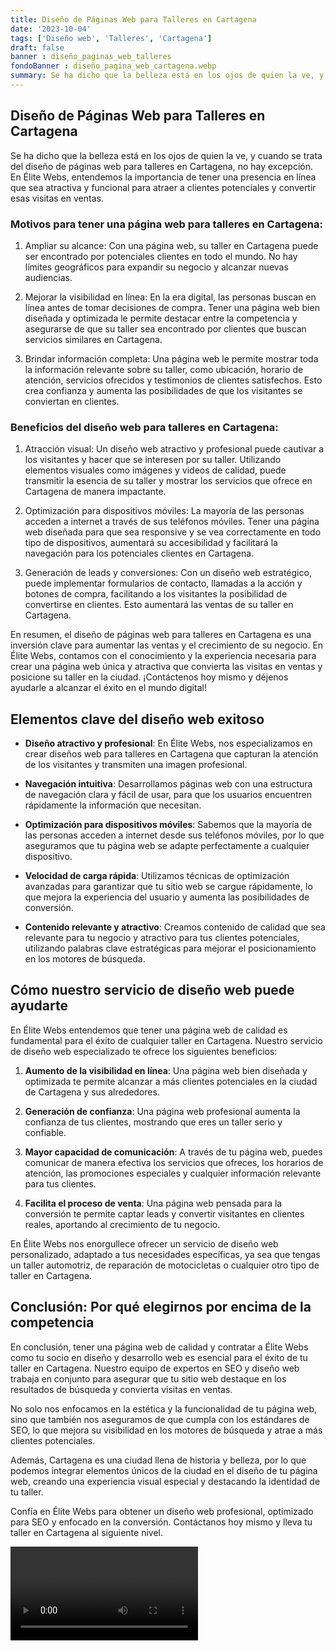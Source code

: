 ```yaml
---
title: Diseño de Páginas Web para Talleres en Cartagena
date: '2023-10-04'
tags: ['Diseño web', 'Talleres', 'Cartagena']
draft: false
banner : diseño_paginas_web_talleres
fondoBanner : diseño_pagina_web_cartagena.webp
summary: Se ha dicho que la belleza está en los ojos de quien la ve, y cuando se trata del diseño de páginas web para talleres en Cartagena, no hay excepción. En Élite Webs, entendemos la importancia de tener una presencia en línea que sea atractiva y funcional para atraer a clientes potenciales y convertir esas visitas en ventas.
---
```


## Diseño de Páginas Web para Talleres en Cartagena

Se ha dicho que la belleza está en los ojos de quien la ve, y cuando se trata del diseño de páginas web para talleres en Cartagena, no hay excepción. En Élite Webs, entendemos la importancia de tener una presencia en línea que sea atractiva y funcional para atraer a clientes potenciales y convertir esas visitas en ventas.

### Motivos para tener una página web para talleres en Cartagena:

1. Ampliar su alcance: Con una página web, su taller en Cartagena puede ser encontrado por potenciales clientes en todo el mundo. No hay límites geográficos para expandir su negocio y alcanzar nuevas audiencias.

2. Mejorar la visibilidad en línea: En la era digital, las personas buscan en línea antes de tomar decisiones de compra. Tener una página web bien diseñada y optimizada le permite destacar entre la competencia y asegurarse de que su taller sea encontrado por clientes que buscan servicios similares en Cartagena.

3. Brindar información completa: Una página web le permite mostrar toda la información relevante sobre su taller, como ubicación, horario de atención, servicios ofrecidos y testimonios de clientes satisfechos. Esto crea confianza y aumenta las posibilidades de que los visitantes se conviertan en clientes.

### Beneficios del diseño web para talleres en Cartagena:

1. Atracción visual: Un diseño web atractivo y profesional puede cautivar a los visitantes y hacer que se interesen por su taller. Utilizando elementos visuales como imágenes y videos de calidad, puede transmitir la esencia de su taller y mostrar los servicios que ofrece en Cartagena de manera impactante.

2. Optimización para dispositivos móviles: La mayoría de las personas acceden a internet a través de sus teléfonos móviles. Tener una página web diseñada para que sea responsive y se vea correctamente en todo tipo de dispositivos, aumentará su accesibilidad y facilitará la navegación para los potenciales clientes en Cartagena.

3. Generación de leads y conversiones: Con un diseño web estratégico, puede implementar formularios de contacto, llamadas a la acción y botones de compra, facilitando a los visitantes la posibilidad de convertirse en clientes. Esto aumentará las ventas de su taller en Cartagena.

En resumen, el diseño de páginas web para talleres en Cartagena es una inversión clave para aumentar las ventas y el crecimiento de su negocio. En Élite Webs, contamos con el conocimiento y la experiencia necesaria para crear una página web única y atractiva que convierta las visitas en ventas y posicione su taller en la ciudad. ¡Contáctenos hoy mismo y déjenos ayudarle a alcanzar el éxito en el mundo digital!

<GifSeo />

<Cta />

## Elementos clave del diseño web exitoso

- **Diseño atractivo y profesional**: En Élite Webs, nos especializamos en crear diseños web para talleres en Cartagena que capturan la atención de los visitantes y transmiten una imagen profesional.

- **Navegación intuitiva**: Desarrollamos páginas web con una estructura de navegación clara y fácil de usar, para que los usuarios encuentren rápidamente la información que necesitan.

- **Optimización para dispositivos móviles**: Sabemos que la mayoría de las personas acceden a internet desde sus teléfonos móviles, por lo que aseguramos que tu página web se adapte perfectamente a cualquier dispositivo.

- **Velocidad de carga rápida**: Utilizamos técnicas de optimización avanzadas para garantizar que tu sitio web se cargue rápidamente, lo que mejora la experiencia del usuario y aumenta las posibilidades de conversión.

- **Contenido relevante y atractivo**: Creamos contenido de calidad que sea relevante para tu negocio y atractivo para tus clientes potenciales, utilizando palabras clave estratégicas para mejorar el posicionamiento en los motores de búsqueda.

## Cómo nuestro servicio de diseño web puede ayudarte

En Élite Webs entendemos que tener una página web de calidad es fundamental para el éxito de cualquier taller en Cartagena. Nuestro servicio de diseño web especializado te ofrece los siguientes beneficios:

1. **Aumento de la visibilidad en línea**: Una página web bien diseñada y optimizada te permite alcanzar a más clientes potenciales en la ciudad de Cartagena y sus alrededores.

2. **Generación de confianza**: Una página web profesional aumenta la confianza de tus clientes, mostrando que eres un taller serio y confiable.

3. **Mayor capacidad de comunicación**: A través de tu página web, puedes comunicar de manera efectiva los servicios que ofreces, los horarios de atención, las promociones especiales y cualquier información relevante para tus clientes.

4. **Facilita el proceso de venta**: Una página web pensada para la conversión te permite captar leads y convertir visitantes en clientes reales, aportando al crecimiento de tu negocio.

En Élite Webs nos enorgullece ofrecer un servicio de diseño web personalizado, adaptado a tus necesidades específicas, ya sea que tengas un taller automotriz, de reparación de motocicletas o cualquier otro tipo de taller en Cartagena.

## Conclusión: Por qué elegirnos por encima de la competencia

En conclusión, tener una página web de calidad y contratar a Élite Webs como tu socio en diseño y desarrollo web es esencial para el éxito de tu taller en Cartagena. Nuestro equipo de expertos en SEO y diseño web trabaja en conjunto para asegurar que tu sitio web destaque en los resultados de búsqueda y convierta visitas en ventas.

No solo nos enfocamos en la estética y la funcionalidad de tu página web, sino que también nos aseguramos de que cumpla con los estándares de SEO, lo que mejora su visibilidad en los motores de búsqueda y atrae a más clientes potenciales.

Además, Cartagena es una ciudad llena de historia y belleza, por lo que podemos integrar elementos únicos de la ciudad en el diseño de tu página web, creando una experiencia visual especial y destacando la identidad de tu taller.

Confía en Élite Webs para obtener un diseño web profesional, optimizado para SEO y enfocado en la conversión. Contáctanos hoy mismo y lleva tu taller en Cartagena al siguiente nivel.

<Video />

<CtaBot job='Talleres' city='Cartagena'/>

<Gmaps query='Cartagena+españa+maps' />